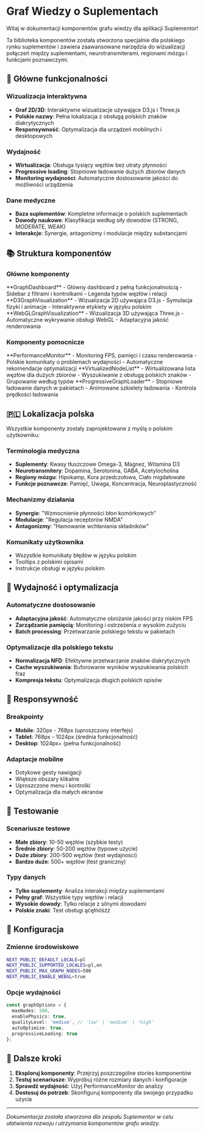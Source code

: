 
<Meta title="Wprowadzenie/Graf Wiedzy o Suplementach" />

# Graf Wiedzy o Suplementach

Witaj w dokumentacji komponentów grafu wiedzy dla aplikacji Suplementor! 

Ta biblioteka komponentów została stworzona specjalnie dla polskiego rynku suplementów i zawiera zaawansowane narzędzia do wizualizacji połączeń między suplementami, neurotransmiterami, regionami mózgu i funkcjami poznawczymi.

## 🧠 Główne funkcjonalności

### Wizualizacja interaktywna
- **Graf 2D/3D**: Interaktywne wizualizacje używające D3.js i Three.js
- **Polskie nazwy**: Pełna lokalizacja z obsługą polskich znaków diakrytycznych
- **Responsywność**: Optymalizacja dla urządzeń mobilnych i desktopowych

### Wydajność
- **Wirtualizacja**: Obsługa tysięcy węzłów bez utraty płynności
- **Progressive loading**: Stopniowe ładowanie dużych zbiorów danych
- **Monitoring wydajności**: Automatyczne dostosowanie jakości do możliwości urządzenia

### Dane medyczne
- **Baza suplementów**: Kompletne informacje o polskich suplementach
- **Dowody naukowe**: Klasyfikacja według siły dowodów (STRONG, MODERATE, WEAK)
- **Interakcje**: Synergie, antagonizmy i modulacje między substancjami

## 📚 Struktura komponentów

### Główne komponenty

<LinkTo kind="Graf" story="Default">
  **GraphDashboard**
</LinkTo>
- Główny dashboard z pełną funkcjonalnością
- Sidebar z filtrami i kontrolkami
- Legenda typów węzłów i relacji

<LinkTo kind="Graf" story="Default">
  **D3GraphVisualization**
</LinkTo>
- Wizualizacja 2D używająca D3.js
- Symulacja fizyki i animacje
- Interaktywne etykiety w języku polskim

<LinkTo kind="Graf" story="Default">
  **WebGLGraphVisualization**
</LinkTo>
- Wizualizacja 3D używająca Three.js
- Automatyczne wykrywanie obsługi WebGL
- Adaptacyjna jakość renderowania

### Komponenty pomocnicze

<LinkTo kind="Graf" story="Default">
  **PerformanceMonitor**
</LinkTo>
- Monitoring FPS, pamięci i czasu renderowania
- Polskie komunikaty o problemach wydajności
- Automatyczne rekomendacje optymalizacji

<LinkTo kind="Graf" story="Default">
  **VirtualizedNodeList**
</LinkTo>
- Wirtualizowana lista węzłów dla dużych zbiorów
- Wyszukiwanie z obsługą polskich znaków
- Grupowanie według typów

<LinkTo kind="Graf" story="Default">
  **ProgressiveGraphLoader**
</LinkTo>
- Stopniowe ładowanie danych w pakietach
- Animowane szkielety ładowania
- Kontrola prędkości ładowania

## 🇵🇱 Lokalizacja polska

Wszystkie komponenty zostały zaprojektowane z myślą o polskim użytkowniku:

### Terminologia medyczna
- **Suplementy**: Kwasy tłuszczowe Omega-3, Magnez, Witamina D3
- **Neurotransmitery**: Dopamina, Serotonina, GABA, Acetylocholina
- **Regiony mózgu**: Hipokamp, Kora przedczołowa, Ciało migdałowate
- **Funkcje poznawcze**: Pamięć, Uwaga, Koncentracja, Neuroplastyczność

### Mechanizmy działania
- **Synergie**: "Wzmocnienie płynności błon komórkowych"
- **Modulacje**: "Regulacja receptorów NMDA"
- **Antagonizmy**: "Hamowanie wchłaniania składników"

### Komunikaty użytkownika
- Wszystkie komunikaty błędów w języku polskim
- Tooltips z polskimi opisami
- Instrukcje obsługi w języku polskim

## 🚀 Wydajność i optymalizacja

### Automatyczne dostosowanie
- **Adaptacyjna jakość**: Automatyczne obniżanie jakości przy niskim FPS
- **Zarządzanie pamięcią**: Monitoring i ostrzeżenia o wysokim zużyciu
- **Batch processing**: Przetwarzanie polskiego tekstu w pakietach

### Optymalizacje dla polskiego tekstu
- **Normalizacja NFD**: Efektywne przetwarzanie znaków diakrytycznych
- **Cache wyszukiwania**: Buforowanie wyników wyszukiwania polskich fraz
- **Kompresja tekstu**: Optymalizacja długich polskich opisów

## 📱 Responsywność

### Breakpointy
- **Mobile**: 320px - 768px (uproszczony interfejs)
- **Tablet**: 768px - 1024px (średnia funkcjonalność)
- **Desktop**: 1024px+ (pełna funkcjonalność)

### Adaptacje mobilne
- Dotykowe gesty nawigacji
- Większe obszary klikalne
- Uproszczone menu i kontrolki
- Optymalizacja dla małych ekranów

## 🧪 Testowanie

### Scenariusze testowe
- **Małe zbiory**: 10-50 węzłów (szybkie testy)
- **Średnie zbiory**: 50-200 węzłów (typowe użycie)
- **Duże zbiory**: 200-500 węzłów (test wydajności)
- **Bardzo duże**: 500+ węzłów (test graniczny)

### Typy danych
- **Tylko suplementy**: Analiza interakcji między suplementami
- **Pełny graf**: Wszystkie typy węzłów i relacji
- **Wysokie dowody**: Tylko relacje z silnymi dowodami
- **Polskie znaki**: Test obsługi ąćęłńóśźż

## 🔧 Konfiguracja

### Zmienne środowiskowe
```bash
NEXT_PUBLIC_DEFAULT_LOCALE=pl
NEXT_PUBLIC_SUPPORTED_LOCALES=pl,en
NEXT_PUBLIC_MAX_GRAPH_NODES=500
NEXT_PUBLIC_ENABLE_WEBGL=true
```

### Opcje wydajności
```typescript
const graphOptions = {
  maxNodes: 500,
  enablePhysics: true,
  qualityLevel: 'medium', // 'low' | 'medium' | 'high'
  autoOptimize: true,
  progressiveLoading: true
};
```

## 📖 Dalsze kroki

1. **Eksploruj komponenty**: Przejrzyj poszczególne stories komponentów
2. **Testuj scenariusze**: Wypróbuj różne rozmiary danych i konfiguracje
3. **Sprawdź wydajność**: Użyj PerformanceMonitor do analizy
4. **Dostosuj do potrzeb**: Skonfiguruj komponenty dla swojego przypadku użycia

---

*Dokumentacja została stworzona dla zespołu Suplementor w celu ułatwienia rozwoju i utrzymania komponentów grafu wiedzy.*
